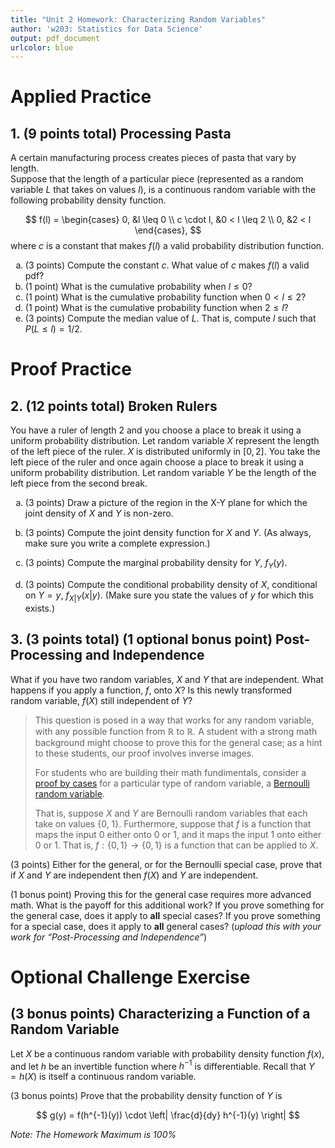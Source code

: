```yaml
---
title: "Unit 2 Homework: Characterizing Random Variables"
author: 'w203: Statistics for Data Science'
output: pdf_document
urlcolor: blue
---
```


\newcommand{\R}{\mathbb{R}}

# Applied Practice 

## 1. (9 points total) Processing Pasta 

A certain manufacturing process creates pieces of pasta that vary by length.  
Suppose that the length of a particular piece (represented as a random variable 
$L$ that takes on values $l$), is a continuous random variable with the 
following probability density function.

$$
f(l) = 
  \begin{cases} 
    0, &l \leq 0 \\
    c \cdot l, &0 < l \leq 2 \\
    0, &2 < l
  \end{cases}, 
$$
where $c$ is a constant that makes $f(l)$ a valid probability distribution function. 

a. (3 points) Compute the constant $c$. What value of $c$ makes $f(l)$ a valid pdf? 
b. (1 point) What is the cumulative probability when $l \leq 0$? 
c. (1 point) What is the cumulative probability function when $0 < l \leq 2$?
d. (1 point) What is the cumulative probability function when $2 \leq l$? 
c. (3 points) Compute the median value of $L$.  That is, compute $l$ such that $P(L \leq l ) = 1/2$. 

# Proof Practice

## 2. (12 points total) Broken Rulers

You have a ruler of length 2 and you choose a place to break it using a uniform 
probability distribution.  Let random variable $X$ represent the length of the 
left piece of the ruler.  $X$ is distributed uniformly in $[0,2]$.  You take the
left piece of the ruler and once again choose a place to break it using a 
uniform probability distribution.  Let random variable $Y$ be the length of the 
left piece from the second break.

a. (3 points) Draw a picture of the region in the X-Y plane for which the joint density of $X$ and $Y$ is non-zero.

b. (3 points) Compute the joint density function for $X$ and $Y$. (As always, make sure you write a complete expression.)

c. (3 points) Compute the marginal probability density for $Y$, $f_Y(y)$.

d. (3 points) Compute the conditional probability density of $X$, conditional on $Y=y$, $f_{X|Y}(x|y)$.  (Make sure you state the values of $y$ for which this exists.)

\newpage

## 3. (3 points total) (1 optional bonus point) Post-Processing and Independence

What if you have two random variables, $X$ and $Y$ that are independent. What 
happens if you apply a function, $f$, onto $X$? Is this newly transformed random 
variable, $f(X)$ still independent of $Y$? 

> This question is posed in a way that works for any random variable, with any 
possible function from $\mathbb{R}$ to $\mathbb{R}$. A student with a strong 
math background might choose to prove this for the general case; as a hint to 
these students, our proof involves inverse images. 
> 
> For students who are building their math fundimentals, consider a 
[proof by cases](http://www.cs.ecu.edu/karl/2427/spr13/proofs/cases.html) 
for a particular type of random variable, a 
[Bernoulli random variable](https://en.wikipedia.org/wiki/Bernoulli_distribution). 
> 
> That is, suppose $X$ and $Y$ are Bernoulli random variables that each take on 
values \{0, 1\}. Furthermore, suppose that $f$ is a function that maps the input
$0$ either onto $0$ or $1$, and it maps the input $1$ onto either $0$ or $1$. 
That is, $f: \{0,1\} \to \{0,1\}$ is a function that can be applied to $X$. 

(3 points) Either for the general, or for the Bernoulli special case, prove that
if $X$ and $Y$ are independent then $f(X)$ and $Y$ are independent.

(1 bonus point) Proving this for the general case requires more advanced math. 
What is the payoff for this additional work? If you prove something for the 
general case, does it apply to **all** special cases? If you prove something for
a special case, does it apply to **all** general cases? (_upload this with your 
work for "Post-Processing and Independence"_)

# Optional Challenge Exercise

## (3 bonus points) Characterizing a Function of a Random Variable

Let $X$ be a continuous random variable with probability density function 
$f(x)$, and let $h$ be an invertible function where $h^{-1}$ is differentiable. 
Recall that $Y = h(X)$ is itself a continuous random variable.  

(3 bonus points) Prove that the probability density function of $Y$ is

$$
g(y) = f(h^{-1}(y)) \cdot \left| \frac{d}{dy} h^{-1}(y) \right|
$$

*Note: The Homework Maximum is 100%*